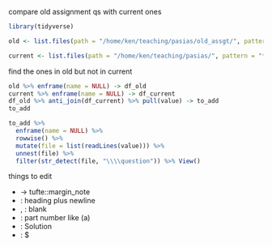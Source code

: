 compare old assignment qs with current ones

```r
library(tidyverse)
```
```r
old <- list.files(path = "/home/ken/teaching/pasias/old_assgt/", pattern = "*.Rmd")
```

```r
current <- list.files(path = "/home/ken/teaching/pasias/", pattern = "*.Rmd")
```
find the ones in old but not in current

```r
old %>% enframe(name = NULL) -> df_old
current %>% enframe(name = NULL) -> df_current
df_old %>% anti_join(df_current) %>% pull(value) -> to_add
to_add
```

```r
to_add %>% 
  enframe(name = NULL) %>% 
  rowwise() %>% 
  mutate(file = list(readLines(value))) %>% 
  unnest(file) %>% 
  filter(str_detect(file, "\\\\question")) %>% View()
```

things to edit

- \endnote -> tufte::margin_note
- \question: heading plus newline
- \bP, \eP: blank
- \p: part number like (a)
- \bS: Solution
- \eS: $\blacksquare


